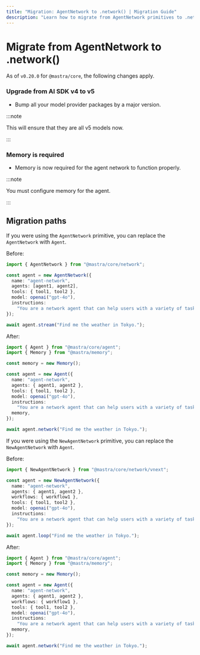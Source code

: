 ```yaml
---
title: "Migration: AgentNetwork to .network() | Migration Guide"
description: "Learn how to migrate from AgentNetwork primitives to .network() in Mastra."
---
```


# Migrate from AgentNetwork to .network()

As of `v0.20.0` for `@mastra/core`, the following changes apply.

### Upgrade from AI SDK v4 to v5

- Bump all your model provider packages by a major version.

:::note

This will ensure that they are all v5 models now.

:::

### Memory is required

- Memory is now required for the agent network to function properly.

:::note

You must configure memory for the agent.

:::

## Migration paths

If you were using the `AgentNetwork` primitive, you can replace the `AgentNetwork` with `Agent`.

Before:

```typescript
import { AgentNetwork } from "@mastra/core/network";

const agent = new AgentNetwork({
  name: "agent-network",
  agents: [agent1, agent2],
  tools: { tool1, tool2 },
  model: openai("gpt-4o"),
  instructions:
    "You are a network agent that can help users with a variety of tasks.",
});

await agent.stream("Find me the weather in Tokyo.");
```

After:

```typescript
import { Agent } from "@mastra/core/agent";
import { Memory } from "@mastra/memory";

const memory = new Memory();

const agent = new Agent({
  name: "agent-network",
  agents: { agent1, agent2 },
  tools: { tool1, tool2 },
  model: openai("gpt-4o"),
  instructions:
    "You are a network agent that can help users with a variety of tasks.",
  memory,
});

await agent.network("Find me the weather in Tokyo.");
```

If you were using the `NewAgentNetwork` primitive, you can replace the `NewAgentNetwork` with `Agent`.

Before:

```typescript
import { NewAgentNetwork } from "@mastra/core/network/vnext";

const agent = new NewAgentNetwork({
  name: "agent-network",
  agents: { agent1, agent2 },
  workflows: { workflow1 },
  tools: { tool1, tool2 },
  model: openai("gpt-4o"),
  instructions:
    "You are a network agent that can help users with a variety of tasks.",
});

await agent.loop("Find me the weather in Tokyo.");
```

After:

```typescript
import { Agent } from "@mastra/core/agent";
import { Memory } from "@mastra/memory";

const memory = new Memory();

const agent = new Agent({
  name: "agent-network",
  agents: { agent1, agent2 },
  workflows: { workflow1 },
  tools: { tool1, tool2 },
  model: openai("gpt-4o"),
  instructions:
    "You are a network agent that can help users with a variety of tasks.",
  memory,
});

await agent.network("Find me the weather in Tokyo.");
```
